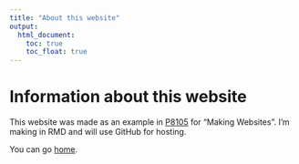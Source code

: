 ```yaml
---
title: "About this website"
output: 
  html_document:
    toc: true
    toc_float: true
---
```


# Information about this website

This website was made as an example in [P8105](https://p8105.com) for "Making Websites". I'm making in RMD and will use GitHub for hosting.


You can go [home](index.html).
